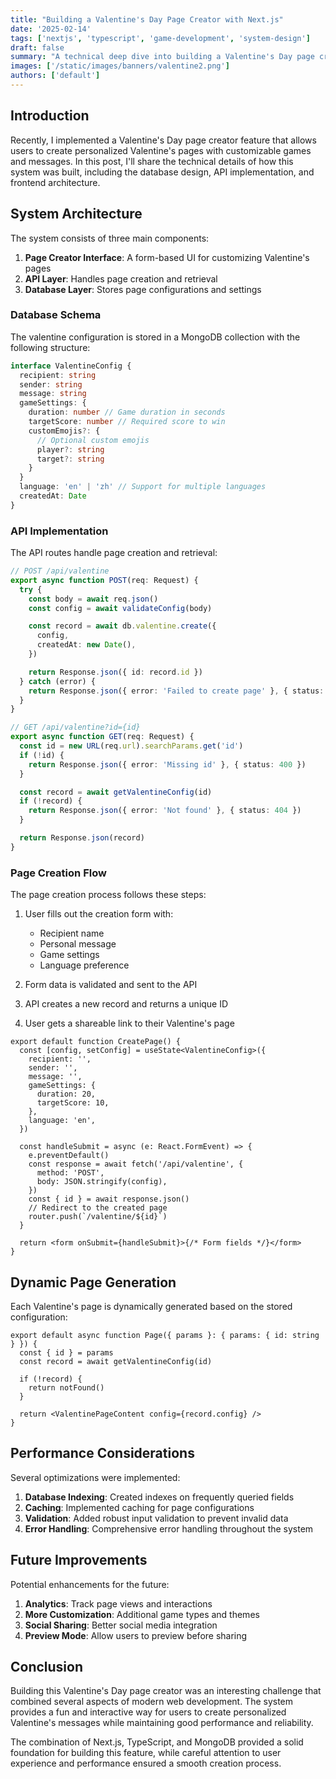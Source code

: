```yaml
---
title: "Building a Valentine's Day Page Creator with Next.js"
date: '2025-02-14'
tags: ['nextjs', 'typescript', 'game-development', 'system-design']
draft: false
summary: "A technical deep dive into building a Valentine's Day page creator that allows users to create personalized pages with custom games and messages."
images: ['/static/images/banners/valentine2.png']
authors: ['default']
---
```


## Introduction

Recently, I implemented a Valentine's Day page creator feature that allows users to create personalized Valentine's pages with customizable games and messages. In this post, I'll share the technical details of how this system was built, including the database design, API implementation, and frontend architecture.

## System Architecture

The system consists of three main components:

1. **Page Creator Interface**: A form-based UI for customizing Valentine's pages
2. **API Layer**: Handles page creation and retrieval
3. **Database Layer**: Stores page configurations and settings

### Database Schema

The valentine configuration is stored in a MongoDB collection with the following structure:

```typescript
interface ValentineConfig {
  recipient: string
  sender: string
  message: string
  gameSettings: {
    duration: number // Game duration in seconds
    targetScore: number // Required score to win
    customEmojis?: {
      // Optional custom emojis
      player?: string
      target?: string
    }
  }
  language: 'en' | 'zh' // Support for multiple languages
  createdAt: Date
}
```

### API Implementation

The API routes handle page creation and retrieval:

```typescript
// POST /api/valentine
export async function POST(req: Request) {
  try {
    const body = await req.json()
    const config = await validateConfig(body)

    const record = await db.valentine.create({
      config,
      createdAt: new Date(),
    })

    return Response.json({ id: record.id })
  } catch (error) {
    return Response.json({ error: 'Failed to create page' }, { status: 500 })
  }
}

// GET /api/valentine?id={id}
export async function GET(req: Request) {
  const id = new URL(req.url).searchParams.get('id')
  if (!id) {
    return Response.json({ error: 'Missing id' }, { status: 400 })
  }

  const record = await getValentineConfig(id)
  if (!record) {
    return Response.json({ error: 'Not found' }, { status: 404 })
  }

  return Response.json(record)
}
```

### Page Creation Flow

The page creation process follows these steps:

1. User fills out the creation form with:

   - Recipient name
   - Personal message
   - Game settings
   - Language preference

2. Form data is validated and sent to the API

3. API creates a new record and returns a unique ID

4. User gets a shareable link to their Valentine's page

```tsx
export default function CreatePage() {
  const [config, setConfig] = useState<ValentineConfig>({
    recipient: '',
    sender: '',
    message: '',
    gameSettings: {
      duration: 20,
      targetScore: 10,
    },
    language: 'en',
  })

  const handleSubmit = async (e: React.FormEvent) => {
    e.preventDefault()
    const response = await fetch('/api/valentine', {
      method: 'POST',
      body: JSON.stringify(config),
    })
    const { id } = await response.json()
    // Redirect to the created page
    router.push(`/valentine/${id}`)
  }

  return <form onSubmit={handleSubmit}>{/* Form fields */}</form>
}
```

## Dynamic Page Generation

Each Valentine's page is dynamically generated based on the stored configuration:

```tsx
export default async function Page({ params }: { params: { id: string } }) {
  const { id } = params
  const record = await getValentineConfig(id)

  if (!record) {
    return notFound()
  }

  return <ValentinePageContent config={record.config} />
}
```

## Performance Considerations

Several optimizations were implemented:

1. **Database Indexing**: Created indexes on frequently queried fields
2. **Caching**: Implemented caching for page configurations
3. **Validation**: Added robust input validation to prevent invalid data
4. **Error Handling**: Comprehensive error handling throughout the system

## Future Improvements

Potential enhancements for the future:

1. **Analytics**: Track page views and interactions
2. **More Customization**: Additional game types and themes
3. **Social Sharing**: Better social media integration
4. **Preview Mode**: Allow users to preview before sharing

## Conclusion

Building this Valentine's Day page creator was an interesting challenge that combined several aspects of modern web development. The system provides a fun and interactive way for users to create personalized Valentine's messages while maintaining good performance and reliability.

The combination of Next.js, TypeScript, and MongoDB provided a solid foundation for building this feature, while careful attention to user experience and performance ensured a smooth creation process.
